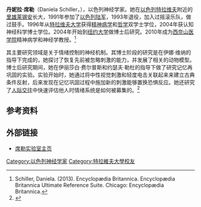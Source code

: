 '''丹妮拉·席勒'''（Daniela Schiller，{{bd|1972年|10月26日||}}），以色列神经学家。她在[[以色列|以色列]][[特拉维夫|特拉维夫]]附近的[[里雄莱锡安|里雄莱锡安]]长大，1991年参加了[[以色列陆军|以色列陆军]]，1993年退役，加入过摇滚乐队，做过鼓手。1996年从[[特拉维夫大学|特拉维夫大学]]获得[[精神病学|精神病学]]和[[哲学|哲学]]双学士学位，2004年获认知神经科学博士学位。2004年开始到[[纽约大学|纽约大学]]做博士后研究。2010年成为[[西奈山医学院|西奈山医学院]]精神病学和神经学教授。<ref>Schiller, Daniela.  (2013). Encyclopædia Britannica. Encyclopædia Britannica Ultimate Reference Suite.  Chicago: Encyclopædia Britannica.</ref>

其主要研究领域是关于情绪控制的神经机制。其博士阶段的研究是在伊娜·维纳的指导下完成的，她探讨了恢复先前被忽略刺激的能力，并发展了相关的动物模型。博士后研究期间，她在伊丽莎白·费尔普斯和约瑟夫·勒杜的指导下做了研究记忆再巩固的实验。实验开始时，她通过将中性视觉刺激和轻度电击关联起来来建立古典条件反射，后来发现在记忆巩固过程中施加新的刺激能够置换恐惧反应。她还研究了[[人际交往|人际交往]]中快速评估他人时情绪系统是如何被募集的。<ref>{{Cite web |url=http://www.mountsinai.org/profiles/daniela-schiller |title=Daniela Schiller |accessdate=2013-11-04 |archive-date=2020-10-21 |archive-url=https://web.archive.org/web/20201021065444/https://www.mountsinai.org/profiles/daniela-schiller |dead-url=no }}</ref>

==参考资料==
{{reflist}}

==外部链接==
*[https://web.archive.org/web/20131106011711/http://neuroscience.mssm.edu/schiller/ 席勒实验室主页]

{{DEFAULTSORT:Xi le, Dan ni la}}

[[Category:以色列神经学家|Category:以色列神经学家]]
[[Category:特拉維夫大學校友|Category:特拉維夫大學校友]]